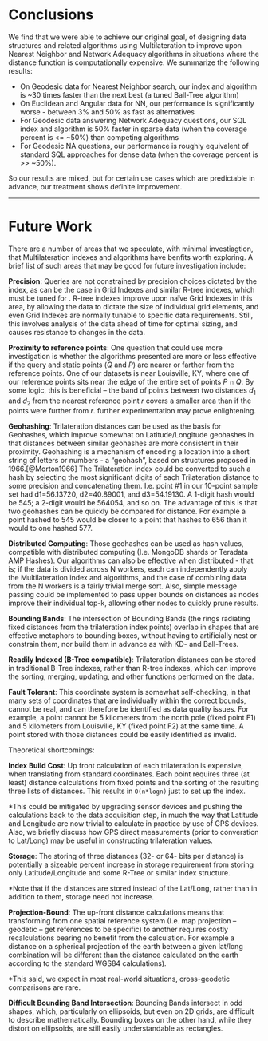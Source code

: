 # Conclusions

We find that we were able to achieve our original goal, of designing data structures and related algorithms using Multilateration to improve upon Nearest Neighbor and Network Adequacy algorithms in situations where the distance function is computationally expensive.  We summarize the following results:

* On Geodesic data for Nearest Neighbor search, our index and algorithm is ~30 times faster than the next best (a tuned Ball-Tree algorithm)
* On Euclidean and Angular data for NN, our performance is significantly worse - between 3% and 50% as fast as alternatives
* For Geodesic data answering Network Adequacy questions, our SQL index and algorithm is 50% faster in sparse data (when the coverage percent is <= ~50%) than competing algorithms
* For Geodesic NA questions, our performance is roughly equivalent of standard SQL approaches for dense data (when the coverage percent is >> ~50%).

So our results are mixed, but for certain use cases which are predictable in advance, our treatment shows definite improvement.

***

# Future Work

There are a number of areas that we speculate, with minimal investiagtion, that Multilateration indexes and algorithms have benfits worth exploring.  A brief list of such areas that may be good for future investigation include:

**Precision**: Queries are not constrained by precision choices dictated by the index, as can be the case in Grid Indexes and similar R-tree indexes, which must be tuned for .  R-tree indexes improve upon naïve Grid Indexes in this area, by allowing the data to dictate the size of individual grid elements, and even Grid Indexes are normally tunable to specific data requirements.  Still, this involves analysis of the data ahead of time for optimal sizing, and causes resistance to changes in the data.

**Proximity to reference points**: One question that could use more investigation is whether the algorithms presented are more or less effective if the query and static points ($Q$ and $P$) are nearer or farther from the reference points.  One of our datasets is near Louisville, KY, where one of our reference points sits near the edge of the entire set of points $P \cap Q$.  By some logic, this is beneficial -- the band of points between two distances $d_1$ and $d_2$ from the nearest reference point $r$ covers a smaller area than if the points were further from $r$.  further experimentation may prove enlightening.

**Geohashing**: Trilateration distances can be used as the basis for Geohashes, which improve somewhat on Latitude/Longitude geohashes in that distances between similar geohashes are more consistent in their proximity.  Geohashing is a mechanism of encoding a location into a short string of letters or numbers - a "geohash", based on structures proposed in 1966.[@Morton1966]  The Trilateration index could be converted to such a hash by selecting the most significant digits of each Trilateration distance to some precision and concatenating them. I.e. point #1 in our 10-point sample set had d1=56.13720, d2=40.89001, and d3=54.19130.  A 1-digit hash would be 545; a 2-digit would be 564054, and so on.   The advantage of this is that two geohashes can be quickly be compared for distance.  For example a point hashed to 545 would be closer to a point that hashes to 656 than it would to one hashed 577.

**Distributed Computing**: Those geohashes can be used as hash values, compatible with distributed computing (I.e. MongoDB shards or Teradata AMP Hashes).  Our algorithms can also be effective when distributed - that is; if the data is divided across N workers, each can independently apply the Multilateration index and algorithms, and the case of combining data from the N workers is a fairly trivial merge sort.  Also, simple message passing could be implemented to pass upper bounds on distances as nodes improve their individual top-k, allowing other nodes to quickly prune results.

**Bounding Bands**: The intersection of Bounding Bands (the rings radiating fixed distances from the trilateration index points) overlap in shapes that are effective metaphors to bounding boxes, without having to artificially nest or constrain them, nor build them in advance as with KD- and Ball-Trees.

**Readily Indexed (B-Tree compatible)**: Trilateration distances can be stored in traditional B-Tree indexes, rather than R-tree indexes, which can improve the sorting, merging, updating, and other functions performed on the data. 

**Fault Tolerant**: This coordinate system is somewhat self-checking, in that many sets of coordinates that are individually within the correct bounds, cannot be real, and can therefore be identified as data quality issues.  For example, a point cannot be 5 kilometers from the north pole (fixed point F1) and 5 kilometers from Louisville, KY (fixed point F2) at the same time.  A point stored with those distances could be easily identified as invalid. 

Theoretical shortcomings: 

**Index Build Cost**: Up front calculation of each trilateration is expensive, when translating from standard coordinates. Each point requires three (at least) distance calculations from fixed points and the sorting of the resulting three lists of distances.  This results in `O(n*logn)` just to set up the index.

*This could be mitigated by upgrading sensor devices and pushing the calculations back to the data acquisition step, in much the way that Latitude and Longitude are now trivial to calculate in practice by use of GPS devices.  Also, we briefly discuss how GPS direct measurements (prior to converstion to Lat/Long) may be useful in constructing trilateration values. 

**Storage**: The storing of three distances (32- or 64- bits per distance) is potentially a sizeable percent increase in storage requirement from storing only Latitude/Longitude and some R-Tree or similar index structure. 

*Note that if the distances are stored instead of the Lat/Long, rather than in addition to them, storage need not increase. 

**Projection-Bound**: The up-front distance calculations means that transforming from one spatial reference system (I.e. map projection – geodetic – get references to be specific) to another requires costly recalculations bearing no benefit from the calculation.  For example a distance on a spherical projection of the earth between a given lat/long combination will be different than the distance calculated on the earth according to the standard WGS84 calculations). 

*This said, we expect in most real-world situations, cross-geodetic comparisons are rare. 

**Difficult Bounding Band Intersection**: Bounding Bands intersect in odd shapes, which, particularly on ellipsoids, but even on 2D grids, are difficult to describe mathematically.  Bounding boxes on the other hand, while they distort on ellipsoids, are still easily understandable as rectangles. 



 